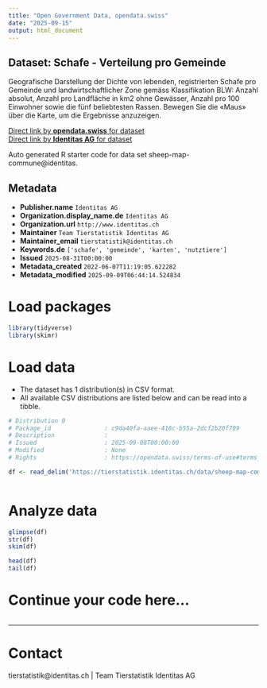 ```yaml
---
title: "Open Government Data, opendata.swiss"
date: "2025-09-15"
output: html_document
---
```


## Dataset: Schafe - Verteilung pro Gemeinde

Geografische Darstellung der Dichte von lebenden, registrierten Schafe pro Gemeinde und landwirtschaftlicher Zone gemäss Klassifikation BLW: Anzahl absolut, Anzahl pro Landfläche in km2 ohne Gewässer, Anzahl pro 100 Einwohner sowie die fünf beliebtesten Rassen. Bewegen Sie die «Maus» über die Karte, um die Ergebnisse anzuzeigen.

[Direct link by **opendata.swiss** for dataset](https://opendata.swiss/de/dataset/schafe-verteilung-pro-gemeinde)<br>
[Direct link by **Identitas AG** for dataset](https://tierstatistik.identitas.ch/)

Auto generated R starter code for data set sheep-map-commune@identitas.

## Metadata

- **Publisher.name** `Identitas AG`
- **Organization.display_name.de** `Identitas AG`
- **Organization.url** `http://www.identitas.ch`
- **Maintainer** `Team Tierstatistik Identitas AG`
- **Maintainer_email** `tierstatistik@identitas.ch`
- **Keywords.de** `['schafe', 'gemeinde', 'karten', 'nutztiere']`
- **Issued** `2025-08-31T00:00:00`
- **Metadata_created** `2022-06-07T11:19:05.622282`
- **Metadata_modified** `2025-09-09T06:44:14.524834`


# Load packages

```r

library(tidyverse)
library(skimr)

```

# Load data

-   The dataset has 1 distribution(s) in CSV format.
-   All available CSV distributions are listed below and can be read into a tibble.

```r

# Distribution 0
# Package_id               : c9da40fa-aaee-416c-b55a-2dcf2b20f709
# Description              : 
# Issued                   : 2025-09-08T00:00:00
# Modified                 : None
# Rights                   : https://opendata.swiss/terms-of-use#terms_by

df <- read_delim('https://tierstatistik.identitas.ch/data/sheep-map-commune.csv')



```

# Analyze data

```r

glimpse(df)
str(df)
skim(df)

head(df)
tail(df)

```

# Continue your code here...

```r

```

------------------------------------------------------------------------

# Contact

tierstatistik@identitas.ch | Team Tierstatistik Identitas AG
